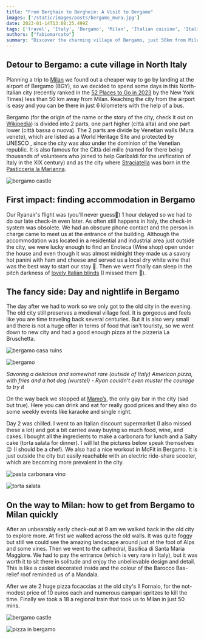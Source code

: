 ```yaml
---
title: "From Berghain to Bergheim: A Visit to Bergamo"
images: ['/static/images/posts/bergamo_mura.jpg']
date: 2023-01-14T13:08:25.499Z
tags: ['travel', 'Italy', 'Bergamo', 'Milan', 'Italian cuisine', 'Italian culture', 'Italian history', 'Italian wine', 'Italian architecture', 'UNESCO World Heritage Site', 'Venetian walls', 'pizza', 'gay bar', 'karaoke night', 'electric ride-share scooter', 'pasta carbonara', 'foodies', 'food']
authors: ["fabiomarcato"]
summary: "Discover the charming village of Bergamo, just 50km from Milan. Visit the medieval village and enjoy delicious food and wine."
---
```

## Detour to Bergamo: a cute village in North Italy

Planning a trip to [Milan](https://www.thefabryk.com/blog/best-aperitivo-milan/) we found out a cheaper way to go by landing at the airport of Bergamo (BGY), so we decided to spend some days in this North-Italian city (recently ranked in the [52 Places to Go in 2023](https://www.nytimes.com/interactive/2023/travel/52-places-travel-2023.html) by the New York Times) less than 50 km away from Milan. Reaching the city from the airport is easy and you can be there in just 6 kilometers with the help of a bus. 

Bergamo (for the origin of the name or the story of the city, check it out on [Wikipedia](https://en.wikipedia.org/wiki/Bergamo)) is divided into 2 parts, one part higher (città alta) and one part lower (città bassa o nuova). The 2 parts are divide by Venetian walls (Mura venete), which are listed as a World Heritage Site and protected by UNESCO , since the city was also under the dominion of the Venetian republic. It is also famous for the Città dei mille (named for there being thousands of volunteers who joined to help Garibaldi for the unification of Italy in the XIX century) and as the city where [Straciatella](https://en.wikipedia.org/wiki/Stracciatella_(ice_cream)) was born in the [Pasticceria la Marianna](https://lamarianna.it/).

![bergamo castle](https://res.cloudinary.com/dx4cuted1/image/upload/q_60/v1666531369/italy%202022/bergamo_alta.jpg)

## First impact: finding accommodation in Bergamo

Our Ryanair's flight was (you’ll never guess🤪) 1 hour delayed so we had to do our late check-in even later. As often still happens in Italy, the check-in system was obsolete. We had an obscure phone contact and the person in charge came to meet us at the entrance of the building. Although the accommodation was located in a residential and industrial area just outside the city, we were lucky enough to find an Enoteca (Wine shop) open under the house and even though it was almost midnight they made us a savory hot panini with ham and cheese and served us a local dry white wine that was the best way to start our stay 🤩. Then we went finally can sleep in the pitch darkness of [lovely Italian blinds](https://www.quora.com/Why-does-every-house-building-in-Europe-Specifically-Italy-have-rolling-window-shutters-while-they-are-never-seen-in-America) (I missed them 🫣).

## The fancy side: Day and nightlife in Bergamo

The day after we had to work so we only got to the old city in the evening. The old city still preserves a medieval village feel. It is gorgeous and feels like you are time traveling back several centuries. But it is also very small and there is not a huge offer in terms of food that isn't touristy, so we went down to new city and had a good enough pizza at the pizzeria La Bruschetta.

![bergamo casa ruins](https://res.cloudinary.com/dx4cuted1/image/upload/q_60/v1666531384/italy%202022/1FC51D70-25A4-4F40-B4BB-99E88DC00045_s9pnlc.jpg)

![bergamo](https://res.cloudinary.com/dx4cuted1/image/upload/q_60/v1666531377/italy%202022/pizza_americana_wrustel_fries.jpg)

*Savoring a delicious and somewhat rare (outside of Italy) American pizza, with fries and a hot dog (wurstel) - Ryan couldn't even muster the courage to try it*

On the way back we stopped at [Mamo’s](https://www.instagram.com/mamos_queer_bergamo/?hl=en), the only gay bar in the city (sad but true). Here you can drink and eat for really good prices and they also do some weekly events like karaoke and single night.

Day 2 was chilled. I went to an Italian discount supermarket (I also missed these a lot) and got a bit carried away buying so much food, wine, and cakes. I bought all the ingredients to make a carbonara for lunch and a Salty cake (torta salata for dinner). I will let the pictures below speak themselves 😜 (I should be a chef). We also had a nice workout in McFit in Bergamo. It is just outside the city but easily reachable with an electric ride-share scooter, which are becoming more prevalent in the city.

![pasta carbonara vino](https://res.cloudinary.com/dx4cuted1/image/upload/q_60/v1666531386/italy%202022/pasta_carbonara.jpg)

![torta salata](https://res.cloudinary.com/dx4cuted1/image/upload/q_60/v1666531373/italy%202022/torta_salata_speck.jpg)

## On the way to Milan: how to get from Bergamo to Milan quickly

After an unbearably early check-out at 9 am we walked back in the old city to explore more. At first we walked across the old walls. It was quite foggy but still we could see the amazing landscape around just at the foot of Alps and some vines. Then we went to the cathedral, Basilica di Santa Maria Maggiore. We had to pay the entrance (which is very rare in Italy), but it was worth it to sit there in solitude and enjoy the unbelievable design and detail. This is like a casket decorated inside and the colour of the Barocco Bas-relief roof reminded us of a Mandala.

After we ate 2 huge pizza focaccias at the old city's Il Fornaio, for the not-modest price of 10 euros each and numerous campari spritzes to kill the time. Finally we took a 18 a regional train that took us to Milan in just 50 mins.

![bergamo castle](https://res.cloudinary.com/dx4cuted1/image/upload/q_60/v1666531381/italy%202022/bergamo_cathedral_duomo.jpg)

![pizza in bergamo](https://res.cloudinary.com/dx4cuted1/image/upload/q_60/v1666531373/italy%202022/101CAAEC-A36F-4BF1-B1B5-207AA78616D8_xxd1iy.jpg)